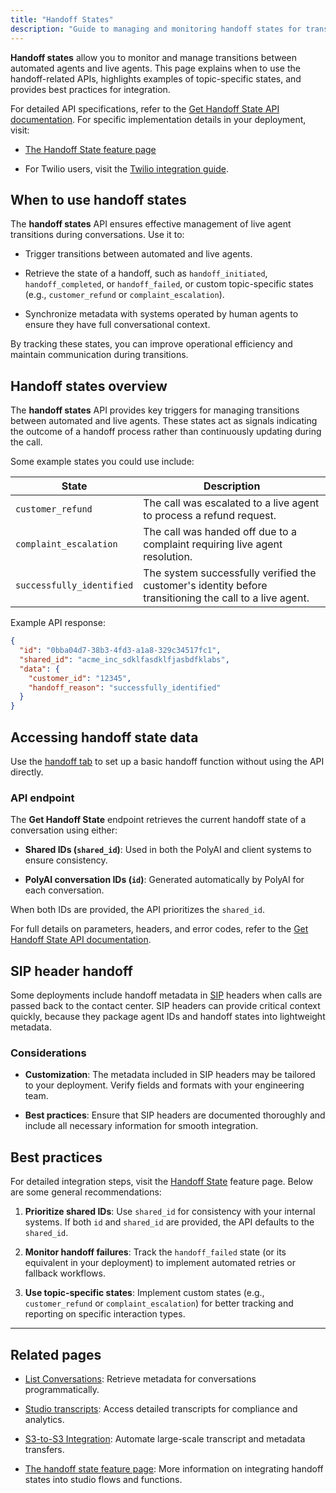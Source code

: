 ```yaml
---
title: "Handoff States"
description: "Guide to managing and monitoring handoff states for transitions between agents and live agents."
---
```


**Handoff states** allow you to monitor and manage transitions between automated agents and live agents. This page explains when to use the handoff-related APIs,
highlights examples of topic-specific states, and provides best practices for integration.

For detailed API specifications, refer to the [Get Handoff State API documentation](/api-reference/conversations/endpoint/get-handoff). For specific implementation details in your deployment, visit:

* [The Handoff State feature page](/knowledge-base/how-to-setup-action/handoff)

* For Twilio users, visit the [Twilio integration guide](/telephony/twilio/how-to-handoff#handoff-integration).

## When to use handoff states

The **handoff states** API ensures effective management of live agent transitions during conversations. Use it to:

* Trigger transitions between automated and live agents.

* Retrieve the state of a handoff, such as `handoff_initiated`, `handoff_completed`, or `handoff_failed`, or custom topic-specific states (e.g., `customer_refund` or `complaint_escalation`).

* Synchronize metadata with systems operated by human agents to ensure they have full conversational context.

By tracking these states, you can improve operational efficiency and maintain communication during transitions.

## Handoff states overview

The **handoff states** API provides key triggers for managing transitions between automated and live agents. These states act as signals indicating the outcome of a handoff process rather than continuously updating during the call.

Some example states you could use include:

| State                     | Description                                                                                             |
| ------------------------- | ------------------------------------------------------------------------------------------------------- |
| `customer_refund`         | The call was escalated to a live agent to process a refund request.                                     |
| `complaint_escalation`    | The call was handed off due to a complaint requiring live agent resolution.                             |
| `successfully_identified` | The system successfully verified the customer's identity before transitioning the call to a live agent. |

Example API response:

```json
{
  "id": "0bba04d7-38b3-4fd3-a1a8-329c34517fc1",
  "shared_id": "acme_inc_sdklfasdklfjasbdfklabs",
  "data": {
    "customer_id": "12345",
    "handoff_reason": "successfully_identified"
  }
}
```

## Accessing handoff state data

Use the [handoff tab](/knowledge-base/how-to-setup-action/handoff) to set up a basic handoff function without using the API directly.

### API endpoint

The **Get Handoff State** endpoint retrieves the current handoff state of a conversation using either:

* **Shared IDs (`shared_id`)**: Used in both the PolyAI and client systems to ensure consistency.

* **PolyAI conversation IDs (`id`)**: Generated automatically by PolyAI for each conversation.

When both IDs are provided, the API prioritizes the `shared_id`.

For full details on parameters, headers, and error codes, refer to the [Get Handoff State API documentation](https://docs.poly.ai/api-reference/endpoint/get-handoff).

## SIP header handoff

Some deployments include handoff metadata in [SIP](https://en.wikipedia.org/wiki/Session_Initiation_Protocol) headers when calls are passed back to the contact center. SIP headers can provide critical context quickly, because they package agent IDs and handoff states into lightweight metadata.

### Considerations

* **Customization**: The metadata included in SIP headers may be tailored to your deployment. Verify fields and formats with your engineering team.

* **Best practices**: Ensure that SIP headers are documented thoroughly and include all necessary information for smooth integration.

## Best practices

For detailed integration steps, visit the [Handoff State](/knowledge-base/how-to-setup-action/handoff) feature page. Below are some general recommendations:

1. **Prioritize shared IDs**: Use `shared_id` for consistency with your internal systems. If both `id` and `shared_id` are provided, the API defaults to the `shared_id`.

2. **Monitor handoff failures**: Track the `handoff_failed` state (or its equivalent in your deployment) to implement automated retries or fallback workflows.

3. **Use topic-specific states**: Implement custom states (e.g., `customer_refund` or `complaint_escalation`) for better tracking and reporting on specific interaction types.

***

## Related pages

* [List Conversations](./list-conversations): Retrieve metadata for conversations programmatically.

* [Studio transcripts](../studio-transcripts): Access detailed transcripts for compliance and analytics.

* [S3-to-S3 Integration](../s3-to-s3): Automate large-scale transcript and metadata transfers.

* [The handoff state feature page](/knowledge-base/how-to-setup-action/handoff): More information on integrating handoff states into studio flows and functions.